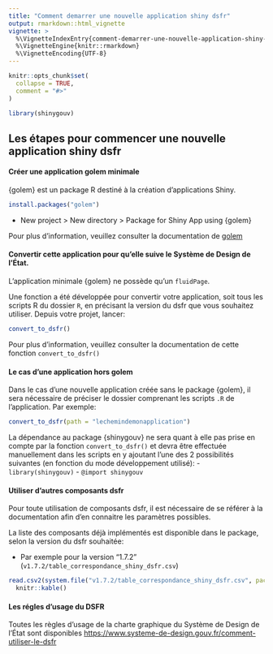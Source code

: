```yaml
---
title: "Comment demarrer une nouvelle application shiny dsfr"
output: rmarkdown::html_vignette
vignette: >
  %\VignetteIndexEntry{comment-demarrer-une-nouvelle-application-shiny-dsfr}
  %\VignetteEngine{knitr::rmarkdown}
  %\VignetteEncoding{UTF-8}
---
```


```r
knitr::opts_chunk$set(
  collapse = TRUE,
  comment = "#>"
)
```

```r
library(shinygouv)
```

<!-- WARNING - This vignette is generated by {fusen} from /dev/flat_new_app_dsfr.Rmd: do not edit by hand -->

## Les étapes pour commencer une nouvelle application shiny dsfr

#### Créer une application golem minimale

{golem} est un package R destiné à la création d'applications Shiny.


```r
install.packages("golem")
```

+  New project > New directory > Package for Shiny App using {golem} 

Pour plus d'information, veuillez consulter la documentation de [golem](https://thinkr-open.github.io/golem/articles/a_start.html)


#### Convertir cette application pour qu'elle suive le Système de Design de l'État.

L'application minimale {golem} ne possède qu'un `fluidPage`.

Une fonction a été développée pour convertir votre application, soit tous les scripts R du dossier `R`, en précisant la version du dsfr que vous souhaitez utiliser.
Depuis votre projet, lancer: 


```r
convert_to_dsfr()
```

Pour plus d'information, veuillez consulter la documentation de cette fonction `convert_to_dsfr()`



#### Le cas d'une application hors golem

Dans le cas d'une nouvelle application créée sans le package {golem}, il sera nécessaire de préciser le dossier comprenant les scripts `.R` de l'application.
Par exemple: 


```r
convert_to_dsfr(path = "lechemindemonapplication")
```

La dépendance au package {shinygouv} ne sera quant à elle pas prise en compte par la fonction `convert_to_dsfr()` et devra être effectuée manuellement dans les scripts en y ajoutant l'une des 2 possibilités suivantes (en fonction du mode développement utilisé):
- `library(shinygouv)`
- `@import shinygouv`


#### Utiliser d'autres composants dsfr

Pour toute utilisation de composants dsfr, il est nécessaire de se référer à la documentation afin d'en connaitre les paramètres possibles.

La liste des composants déjà implémentés est disponible dans le package, selon la version du dsfr souhaitée:

- Par exemple pour la version "1.7.2" (`v1.7.2/table_correspondance_shiny_dsfr.csv`)


```r
read.csv2(system.file("v1.7.2/table_correspondance_shiny_dsfr.csv", package = "shinygouv"))[,"composant_dsfr", drop = FALSE] %>% 
  knitr::kable()
```

#### Les régles d'usage du DSFR

Toutes les règles d'usage de la charte graphique du Système de Design de l'État sont disponibles [https://www.systeme-de-design.gouv.fr/comment-utiliser-le-dsfr](https://www.systeme-de-design.gouv.fr/comment-utiliser-le-dsfr)


